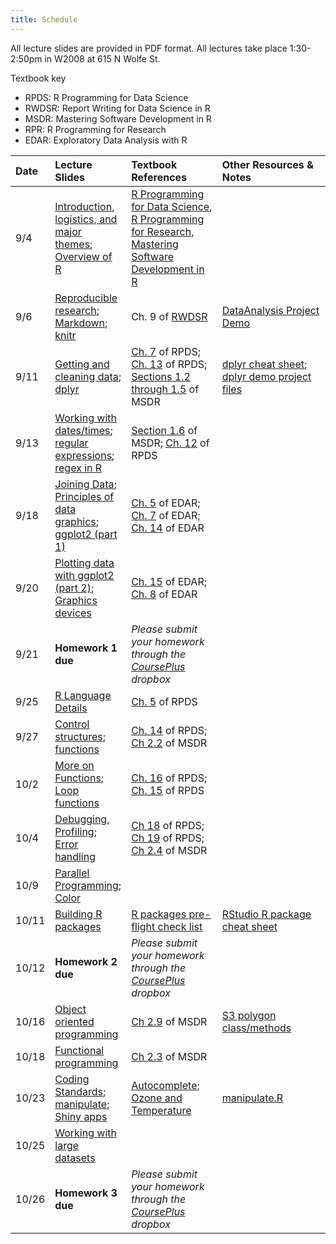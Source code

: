 ```yaml
---
title: Schedule
---
```


All lecture slides are provided in PDF format. All lectures take place 1:30-2:50pm in W2008 at 615 N Wolfe St.

Textbook key

* RPDS: R Programming for Data Science
* RWDSR: Report Writing for Data Science in R
* MSDR: Mastering Software Development in R
* RPR: R Programming for Research
* EDAR: Exploratory Data Analysis with R

| Date | Lecture Slides | Textbook References | Other Resources & Notes |
|:---- |:--------------- | :------------------- |:------------------------|
9/4 | [Introduction, logistics, and major themes](notes/pdf/introduction.pdf); [Overview of R](notes/pdf/overview.pdf) | [R Programming for Data Science](https://leanpub.com/rprogramming), [R Programming for Research](https://geanders.github.io/RProgrammingForResearch/), [Mastering Software Development in R](http://bookdown.org/rdpeng/RProgDA)|
9/6 | [Reproducible research](notes/pdf/ReproducibleResearch.pdf); [Markdown](notes/pdf/markdown.pdf); [knitr](notes/pdf/knitr.pdf)| Ch. 9 of [RWDSR](https://leanpub.com/reportwriting) | [DataAnalysis Project Demo](data/DataAnalysis.zip)
9/11 | [Getting and cleaning data](notes/pdf/gettingcleaning.pdf); [dplyr](notes/pdf/dplyr.pdf) | [Ch. 7](https://bookdown.org/rdpeng/rprogdatascience/using-the-readr-package.html) of RPDS; [Ch. 13](https://bookdown.org/rdpeng/rprogdatascience/managing-data-frames-with-the-dplyr-package.html) of RPDS; [Sections 1.2 through 1.5](http://bookdown.org/rdpeng/RProgDA/the-importance-of-tidy-data.html) of MSDR | [dplyr cheat sheet](http://www.rstudio.com/wp-content/uploads/2015/02/data-wrangling-cheatsheet.pdf); [dplyr demo project files](data/dplyr_demo.zip)
9/13 | [Working with dates/times](notes/pdf/Dates.pdf); [regular expressions](notes/pdf/regex.pdf); [regex in R](notes/pdf/regex_in_R.pdf) | [Section 1.6](https://bookdown.org/rdpeng/RProgDA/working-with-dates-times-time-zones.html) of MSDR; [Ch. 12](https://bookdown.org/rdpeng/rprogdatascience/dates-and-times.html) of RPDS | |
9/18 | [Joining Data](notes/pdf/join_data.pdf); [Principles of data graphics](notes/pdf/principlesgraphics.pdf); [ggplot2 (part 1)](notes/pdf/ggplot2_part1.pdf)| [Ch. 5](https://bookdown.org/rdpeng/exdata/principles-of-analytic-graphics.html) of EDAR; [Ch. 7](https://bookdown.org/rdpeng/exdata/plotting-systems.html) of EDAR; [Ch. 14](https://bookdown.org/rdpeng/exdata/the-ggplot2-plotting-system-part-1.html) of EDAR|
9/20 | [Plotting data with ggplot2 (part 2)](notes/pdf/ggplot2_part2.pdf); [Graphics devices](notes/pdf/grdevices.pdf)| [Ch. 15](https://bookdown.org/rdpeng/exdata/the-ggplot2-plotting-system-part-2.html) of EDAR; [Ch. 8](https://bookdown.org/rdpeng/exdata/graphics-devices.html) of EDAR |
9/21 | **Homework 1 due** | *Please submit your homework through the [CoursePlus](https://courseplus.jhu.edu) dropbox* |
9/25 | [R Language Details](notes/pdf/r-nuts-bolts.pdf) | [Ch. 5](https://bookdown.org/rdpeng/rprogdatascience/r-nuts-and-bolts.html) of RPDS  
9/27 | [Control structures](notes/pdf/control.pdf); [functions](notes/pdf/functions.pdf)| [Ch. 14](https://bookdown.org/rdpeng/rprogdatascience/control-structures.html) of RPDS; [Ch 2.2](http://rdpeng.github.io/RProgDA/functions.html) of MSDR |
10/2 | [More on Functions](notes/pdf/functions2.pdf); [Loop functions](notes/pdf/loop_functions.pdf) | [Ch. 16](https://bookdown.org/rdpeng/rprogdatascience/loop-functions.html) of RPDS; [Ch. 15](https://bookdown.org/rdpeng/rprogdatascience/functions.html) of RPDS
10/4 |  [Debugging](notes/pdf/debugging.pdf), [Profiling](notes/pdf/RProfiler.pdf); [Error handling](notes/pdf/error_handling.pdf) | [Ch 18](https://bookdown.org/rdpeng/rprogdatascience/debugging.html) of RPDS; [Ch 19](https://bookdown.org/rdpeng/rprogdatascience/profiling-r-code.html) of RPDS; [Ch 2.4](http://rdpeng.github.io/RProgDA/error-handling-and-generation.html) of MSDR
10/9 | [Parallel Programming](notes/pdf/parallel.pdf); [Color](notes/pdf/RColors.pdf) | |
10/11 | [Building R packages](notes/pdf/Rpackages.pdf) | [R packages pre-flight check list](https://github.com/rdpeng/daprocedures/blob/master/lists/Rpackage_preflight.md)| [RStudio R package cheat sheet](http://www.rstudio.com/wp-content/uploads/2015/06/devtools-cheatsheet.pdf)
10/12 | **Homework 2 due** | *Please submit your homework through the [CoursePlus](https://courseplus.jhu.edu) dropbox* |
10/16 | [Object oriented programming](notes/pdf/classes-methods.pdf) | [Ch 2.9](https://bookdown.org/rdpeng/RProgDA/object-oriented-programming.html) of MSDR | [S3 polygon class/methods](notes/pdf/S3polygon.pdf)
10/18 | [Functional programming](notes/pdf/functional_programming.pdf) | [Ch 2.3](https://bookdown.org/rdpeng/RProgDA/functional-programming.html) of MSDR|
10/23 | [Coding Standards](notes/pdf/codingstandards.pdf); [manipulate](notes/pdf/manipulate.pdf); [Shiny apps](notes/pdf/shiny.pdf) | [Autocomplete](shiny/autocomplete.zip); [Ozone and Temperature](shiny/ozonetemp.zip) | [manipulate.R](notes/manipulate.R)
10/25 | [Working with large datasets](notes/pdf/largedatasets.pdf) | | 
10/26 | **Homework 3 due** | *Please submit your homework through the [CoursePlus](https://courseplus.jhu.edu) dropbox* |
